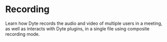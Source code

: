 # Recording

Learn how Dyte records the audio and video of multiple users in a meeting, as well as interacts with Dyte plugins, in a single file using composite recording mode.

<CardSection id="Webhooks">

  <Card
    title="Recording Overview"
    to="/guides/recording/recording-overview"
  />
  <Card
    title="Start Recording a Meeting"
    to="/guides/recording/start-recording"
  />
  <Card
    title="Configure Video Settings"
    to="/guides/recording/configure-codecs"
  />
  <Card
    title="Add Watermark"
    to="/guides/recording/add-watermark"
  />
  <Card
    title="Set Audio Configurations"
    to="/guides/recording/configure-audio-codec"
  />
  <Card
    title="Livestream the Recording to an External RTMP Endpoint  "
    to="/guides/recording/livestream-recording"
  />
  <Card
    title="Stop Recording a Meeting"
    to="/guides/recording/stop-recording"
  />
  <Card
    title="Manage Dyte's Default Recording Upload Settings"
    to="/guides/recording/configure-dyte-bucket-config"
  />
  <Card
    title="Monitor Recording Status"
    to="/guides/recording/monitor-status"
  />
  <Card
    title="Publish Recorded File to Your Cloud Provider"
    to="/guides/recording/custom-cloud-storage"
  />
  <Card
    title="Interactive Recordings with Timed Metadata"
    to="/guides/recording/interactive-recording"
  />
  <Card
    title="Create Custom Recording App"
    to="/guides/recording/create-record-app-using-sdks"
  />
</CardSection>
